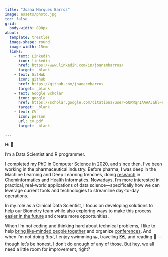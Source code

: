 ```yaml
---
title: "Joana Marques Barros"
image: assets/photo.jpg
toc: false
grid:
  body-width: 890px
about:
  template: trestles
  image-shape: round
  image-width: 15em
  links:
    - text: LinkedIn
      icon: linkedin
      href: https://www.linkedin.com/in/joanambarros/
      target: _blank
    - text: GitHub
      icon: github
      href: https://github.com/joanacmbarros
      target: _blank
    - text: Google Scholar
      icon: google
      href: https://scholar.google.com/citations?user=5QKWqrIAAAAJ&hl=en
      target: _blank
    - text: CV
      icon: person
      url: cv.pdf
      target: _blank
      
---
```

Hi 👋 

I'm a Data Scientist and R programmer.

I completed my PhD in Computer Science in 2020, and since then, I've been working in the pharmaceutical industry. Before pharma, I was deep in the Machine Learning and Deep Learning trenches, doing [research](https://scholar.google.com/citations?user=5QKWqrIAAAAJ&hl=en) in Cheminformatics and Health Informatics. Nowadays, I’m more interested in practical, real-world applications of data science—specifically how we can leverage current tools and technologies to streamline day-to-day operations.

In my role as a Clinical Data Scientist, I focus on developing solutions to help our Biometry team while also exploring ways to make this process [easier in the future](https://www.nature.com/articles/s41597-022-01789-2) and create more opportunities.

When I'm not coding and thinking hard about technical problems, I like to help [bring like-minded people together](https://baselbiometrics.github.io/home/docs/nextgen.html) and organize [conferences](https://iscb2025.info/committees.html). And when I’m not doing *that*, I enjoy swimming 🏊️, traveling 🗺️, and reading 📖 — though let’s be honest, I don’t do enough of any of those. But hey, we all need a little room for improvement, right? 
